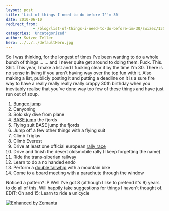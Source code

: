 ```yaml
---
layout: post
title: 'List of things I need to do before I''m 30'
date: 2010-06-10
redirect_from: 
            - /blog/list-of-things-i-need-to-do-before-im-30/swizec/1359
categories: 'Uncategorized'
author: Swizec Teller
hero: ../../../defaultHero.jpg
---
```

So I was thinking, for the longest of times I've been wanting to do a whole bunch of things ... ... and I never quite get around to doing them. Fuck. This. Shit. This year, I make a list and I fucking clear it by the time I'm 30. There is no sense in living if you aren't having way over the top fun with it. Also making a list, publicly posting it and putting a deadline on it is a sure fire way to have a really really really really crappy 30th birthday when you inevitably realise that you've done way too few of these things and have just run out of soup.

1. [Bungee jump](http://en.wikipedia.org/wiki/Bungee_jumping "Bungee jumping")
2. Canyoning
3. Solo sky dive from plane
4. [BASE jump](http://en.wikipedia.org/wiki/BASE_jumping "BASE jumping") the fjords
5. Flying suit BASE jump the fjords
6. Jump off a few other things with a flying suit
7. Climb Triglav
8. Climb Everest
9. Drive at least one official european [rally race](http://en.wikipedia.org/wiki/Rallying "Rallying")
10. Drive and finish the desert oldsmobile rally (I keep forgetting the name)
11. Ride the trans-siberian railway
12. Learn to do a no handed endo
13. Perform a [double tailwhip](http://en.wikipedia.org/wiki/Tailwhip "Tailwhip") with a mountain bike
14. Come to a board meeting with a parachute through the window

Noticed a pattern? :P Well I've got 8 (although I like to pretend it's 9) years to do all of this. Will happily take suggestions for things I haven't thought of. EDIT: Oh and 15: Learn to ride a unicycle

[![Enhanced by Zemanta](http://img.zemanta.com/zemified_e.png?x-id=06bfcd19-405b-4160-9440-b74acc7d6fb9)](http://www.zemanta.com/ "Enhanced by Zemanta")